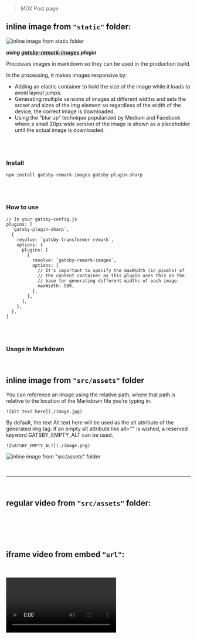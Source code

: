 
<Layout>

<section className="mdx-page">

> MDX Post page

## inline image from `"static"` folder:

<div className="mdx-img">

![inline image from static folder](android-chrome-512x512.png)

</div>

**_using [gatsby-remark-images](https://www.gatsbyjs.com/plugins/gatsby-remark-images/) plugin_**

Processes images in markdown so they can be used in the production build.

In the processing, it makes images responsive by:

- Adding an elastic container to hold the size of the image while it loads to avoid layout jumps.
- Generating multiple versions of images at different widths and sets the srcset and sizes of the img element so regardless of the width of the device, the correct image is downloaded.
- Using the “blur up” technique popularized by Medium and Facebook where a small 20px wide version of the image is shown as a placeholder until the actual image is downloaded.

<br />
<br />

### Install

`npm install gatsby-remark-images gatsby-plugin-sharp`

<br />
<br />

### How to use

```
// In your gatsby-config.js
plugins: [
  `gatsby-plugin-sharp`,
  {
    resolve: `gatsby-transformer-remark`,
    options: {
      plugins: [
        {
          resolve: `gatsby-remark-images`,
          options: {
            // It's important to specify the maxWidth (in pixels) of
            // the content container as this plugin uses this as the
            // base for generating different widths of each image.
            maxWidth: 590,
          },
        },
      ],
    },
  },
]
```

<br />
<br />

### Usage in Markdown

<br />

## inline image from `"src/assets"` folder

You can reference an image using the relative path, where that path is relative to the location of the Markdown file you’re typing in.

`![Alt text here](./image.jpg)`

By default, the text Alt text here will be used as the alt attribute of the generated img tag.
If an empty alt attribute like alt="" is wished, a reserved keyword GATSBY_EMPTY_ALT can be used.

`![GATSBY_EMPTY_ALT](./image.png)`

<div className="mdx-img">

![inline image from `"src/assets"` folder](../assets/banner-about.jpg)

</div>

<br />

---

<br />

## regular video from `"src/assets"` folder:

<br />
<br />

<RegVideo />

<br />
<br />

## iframe video from embed `"url"`:

<br />
<br />

<Video />

<br />
<br />

<Video
  src="https://www.youtube.com/embed/nzgRa-Ff73k"
  title="Deep Space House Show 001 | Deep House Mix | 2012"
/>

<br />
<br />

</section>

</Layout>

